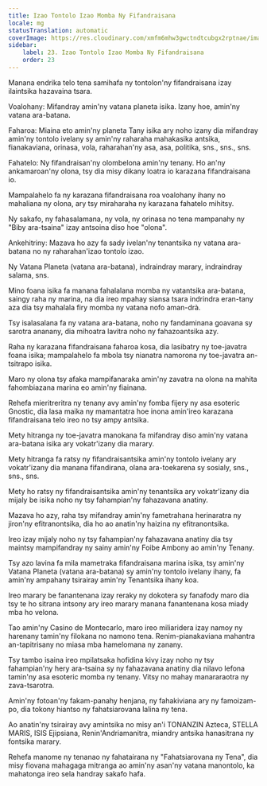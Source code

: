 ```yaml
---
title: Izao Tontolo Izao Momba Ny Fifandraisana
locale: mg
statusTranslation: automatic
coverImage: https://res.cloudinary.com/xmfm6mhw3gwctndtcubgx2rptnae/image/upload/v1740468922/small_cover_tratado_de_psicologia_revolucionaria_a4c0dca4e0.webp
sidebar:
    label: 23. Izao Tontolo Izao Momba Ny Fifandraisana
    order: 23
---
```

Manana endrika telo tena samihafa ny tontolon'ny fifandraisana izay ilaintsika hazavaina tsara.

Voalohany: Mifandray amin'ny vatana planeta isika. Izany hoe, amin'ny vatana ara-batana.

Faharoa: Miaina eto amin'ny planeta Tany isika ary noho izany dia mifandray amin'ny tontolo ivelany sy amin'ny raharaha mahakasika antsika, fianakaviana, orinasa, vola, raharahan'ny asa, asa, politika, sns., sns., sns.

Fahatelo: Ny fifandraisan'ny olombelona amin'ny tenany. Ho an'ny ankamaroan'ny olona, ​​tsy dia misy dikany loatra io karazana fifandraisana io.

Mampalahelo fa ny karazana fifandraisana roa voalohany ihany no mahaliana ny olona, ​​ary tsy miraharaha ny karazana fahatelo mihitsy.

Ny sakafo, ny fahasalamana, ny vola, ny orinasa no tena mampanahy ny "Biby ara-tsaina" izay antsoina diso hoe "olona".

Ankehitriny: Mazava ho azy fa sady ivelan'ny tenantsika ny vatana ara-batana no ny raharahan'izao tontolo izao.

Ny Vatana Planeta (vatana ara-batana), indraindray marary, indraindray salama, sns.

Mino foana isika fa manana fahalalana momba ny vatantsika ara-batana, saingy raha ny marina, na dia ireo mpahay siansa tsara indrindra eran-tany aza dia tsy mahalala firy momba ny vatana nofo aman-drà.

Tsy isalasalana fa ny vatana ara-batana, noho ny fandaminana goavana sy sarotra ananany, dia mihoatra lavitra noho ny fahazoantsika azy.

Raha ny karazana fifandraisana faharoa kosa, dia lasibatry ny toe-javatra foana isika; mampalahelo fa mbola tsy nianatra namorona ny toe-javatra an-tsitrapo isika.

Maro ny olona tsy afaka mampifanaraka amin'ny zavatra na olona na mahita fahombiazana marina eo amin'ny fiainana.

Rehefa mieritreritra ny tenany avy amin'ny fomba fijery ny asa esoteric Gnostic, dia lasa maika ny mamantatra hoe inona amin'ireo karazana fifandraisana telo ireo no tsy ampy antsika.

Mety hitranga ny toe-javatra manokana fa mifandray diso amin'ny vatana ara-batana isika ary vokatr'izany dia marary.

Mety hitranga fa ratsy ny fifandraisantsika amin'ny tontolo ivelany ary vokatr'izany dia manana fifandirana, olana ara-toekarena sy sosialy, sns., sns., sns.

Mety ho ratsy ny fifandraisantsika amin'ny tenantsika ary vokatr'izany dia mijaly be isika noho ny tsy fahampian'ny fahazavana anatiny.

Mazava ho azy, raha tsy mifandray amin'ny fametrahana herinaratra ny jiron'ny efitranontsika, dia ho ao anatin'ny haizina ny efitranontsika.

Ireo izay mijaly noho ny tsy fahampian'ny fahazavana anatiny dia tsy maintsy mampifandray ny sainy amin'ny Foibe Ambony ao amin'ny Tenany.

Tsy azo lavina fa mila mametraka fifandraisana marina isika, tsy amin'ny Vatana Planeta (vatana ara-batana) sy amin'ny tontolo ivelany ihany, fa amin'ny ampahany tsirairay amin'ny Tenantsika ihany koa.

Ireo marary be fanantenana izay reraky ny dokotera sy fanafody maro dia tsy te ho sitrana intsony ary ireo marary manana fanantenana kosa miady mba ho velona.

Tao amin'ny Casino de Montecarlo, maro ireo miliaridera izay namoy ny harenany tamin'ny filokana no namono tena. Renim-pianakaviana mahantra an-tapitrisany no miasa mba hamelomana ny zanany.

Tsy tambo isaina ireo mpilatsaka hofidina kivy izay noho ny tsy fahampian'ny hery ara-tsaina sy ny fahazavana anatiny dia nilavo lefona tamin'ny asa esoteric momba ny tenany. Vitsy no mahay manararaotra ny zava-tsarotra.

Amin'ny fotoan'ny fakam-panahy henjana, ny fahakiviana ary ny famoizam-po, dia tokony hiantso ny fahatsiarovana lalina ny tena.

Ao anatin'ny tsirairay avy amintsika no misy an'i TONANZIN Azteca, STELLA MARIS, ISIS Ejipsiana, Renin'Andriamanitra, miandry antsika hanasitrana ny fontsika marary.

Rehefa manome ny tenanao ny fahatairana ny "Fahatsiarovana ny Tena", dia misy fiovana mahagaga mitranga ao amin'ny asan'ny vatana manontolo, ka mahatonga ireo sela handray sakafo hafa.

